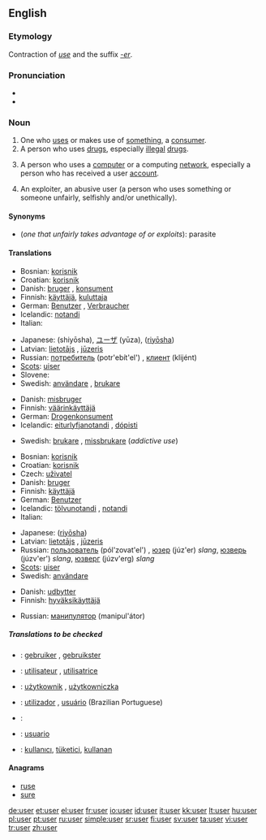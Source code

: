 ==English==

===Etymology===
Contraction of ''[[use]]'' and the suffix ''[[-er]]''.

===Pronunciation===
* {{audio|en-us-user.ogg|Audio (US)}}
* {{rhymes|uːzə(r)}}

===Noun===
{{en-noun}}

# One who [[use]]s or makes use of [[something]], a [[consumer]].
# A person who uses [[drug]]s, especially [[illegal]] [[drugs]].
# {{context|computing}} A person who uses a [[computer]] or a computing [[network]], especially a person who has received a user [[account]].
# {{pejorative}} An exploiter, an abusive user (a person who uses something or someone unfairly, selfishly and/or unethically).

====Synonyms====
* (''one that unfairly takes advantage of or exploits''): parasite

====Translations====
{{trans-top|one who uses something, a consumer}}
* Bosnian: [[korisnik]] {{m}}
* Croatian: [[korisnik]] {{m}}
* Danish: [[bruger]] {{c}}, [[konsument]] {{c}}
* Finnish: [[käyttäjä]], [[kuluttaja]]
* German: [[Benutzer]] {{m}}, [[Verbraucher]] {{m}}
* Icelandic: [[notandi]] {{m}}
* Italian: {{t|it|utente|m|f}}
{{trans-mid}}
* Japanese: {{JAchar|[[使用者]]}} (shiyōsha), [[ユーザ]] (yūza), {{JAchar|[[Japanese]]}} ([[riyōsha]])
* Latvian: [[lietotājs]] {{m}}, [[jūzeris]] {{m}}
* Russian: [[потребитель]] (potr'ebít'el') {{m}}, [[клиент]] (klijént) {{m}}
* [[Scots]]: [[uiser]]
* Slovene: {{t+|sl|uporabnik|m}}
* Swedish: [[användare]] {{c}}, [[brukare]] {{c}}
{{trans-bottom}}

{{trans-top|one who uses drugs}}
* Danish: [[misbruger]] {{c}}
* Finnish: [[väärinkäyttäjä]]
* German: [[Drogenkonsument]] {{m}}
* Icelandic: [[eiturlyfjanotandi]] {{m}}, [[dópisti]] {{m}}
{{trans-mid}}
* Swedish: [[brukare]] {{c}}, [[missbrukare]] {{c}} (''addictive use'')
{{trans-bottom}}

{{trans-top|person who uses a computer}}
* Bosnian: [[korisnik]] {{m}}
* Croatian: [[korisnik]] {{m}}
* Czech: [[uživatel]] {{m}}
* Danish: [[bruger]] {{c}}
* Finnish: [[käyttäjä]]
* German: [[Benutzer]] {{m}}
* Icelandic: [[tölvunotandi]] {{m}}, [[notandi]] {{m}}
* Italian: {{t|it|utente|m|f}}
{{trans-mid}}
* Japanese: {{JAchar|[[Japanese]]}} ([[riyōsha]])
* Latvian: [[lietotājs]] {{m}}, [[jūzeris]] {{m}}
* Russian: [[пользователь]] (pól'zovat'el') {{m}}, [[юзер]] (júz'er) {{m}} ''slang'', [[юзверь]] (júzv'er') {{m}} ''slang'', [[юзверг]] (júzv'erg) {{m}} ''slang''
* [[Scots]]: [[uiser]]
* Swedish: [[användare]] {{c}}
{{trans-bottom}}

{{trans-top|an exploiter}}
* Danish: [[udbytter]] {{c}}
* Finnish: [[hyväksikäyttäjä]]
{{trans-mid}}
* Russian: [[манипулятор]] (manipul'átor) {{m}}
{{trans-bottom}}

=====Translations to be checked=====
{{checktrans}}
* {{ttbc|Dutch}}: [[gebruiker]] {{m}}, [[gebruikster]] {{f}}
* {{ttbc|French}}: [[utilisateur]] {{m}}, [[utilisatrice]] {{f}}
* {{ttbc|Polish}}: [[użytkownik]] {{m}}, [[użytkowniczka]] {{f}}
* {{ttbc|Portuguese}}: [[utilizador]] {{m}}, [[usuário]] {{m}} (Brazilian Portuguese)
* {{ttbc|Slovene}}: {{t+|sl|uporabnik|m}}
* {{ttbc|Spanish}}: [[usuario]] {{m}}
* {{ttbc|Turkish}}: [[kullanıcı]], [[tüketici]], [[kullanan]]

====Anagrams====
* [[ruse]]
* [[sure]]

[[de:user]]
[[et:user]]
[[el:user]]
[[fr:user]]
[[io:user]]
[[id:user]]
[[it:user]]
[[kk:user]]
[[lt:user]]
[[hu:user]]
[[pl:user]]
[[pt:user]]
[[ru:user]]
[[simple:user]]
[[sr:user]]
[[fi:user]]
[[sv:user]]
[[ta:user]]
[[vi:user]]
[[tr:user]]
[[zh:user]]